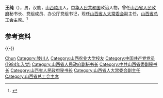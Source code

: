{{Otheruses|other=名为王纯的其他人物|王纯}}

'''王纯'''（{{bd|1963年|8月||catIdx=Wang王}}），男，汉族，[[山西|山西]][[陵川|陵川]]人，[[中华人民共和国|中华人民共和国]]政治人物，曾任[[山西省人民政府|山西省人民政府]]秘书长、党组成员、办公厅党组书记，现任[[山西省人大常委会|山西省人大常委会]]副主任，[[山西省总工会|山西省总工会]]主席。<ref>{{Cite web|title=王纯、张志川当选山西省人大常委会副主任(图 简历)|url=http://district.ce.cn/newarea/sddy/202101/24/t20210124_36253454.shtml|accessdate=2021-01-24|work=中国经济网|archive-date=2021-01-31|archive-url=https://web.archive.org/web/20210131011716/http://district.ce.cn/newarea/sddy/202101/24/t20210124_36253454.shtml|dead-url=no}}</ref>

== 参考资料 ==
{{reflist}}

{{-}}
{{start box}}
{{s-gov|prc}}
{{s-before|[[廉毅敏|廉毅敏]]}}
{{s-title|[[山西省人民政府|山西省人民政府]]秘书长|2016年11月－2021年1月}}
{{s-after|[[朱鹏|朱鹏]]}}
{{end box}}
{{山西省领导人}}

{{Authority control}}
{{DEFAULTSORT:Wang王}}
[[Category:王姓|Chun]]
[[Category:陵川人|Category:陵川人]]
[[Category:山西农业大学校友|Category:山西农业大学校友]]
[[Category:中国共产党党员_(1984年入党)|Category:中国共产党党员 (1984年入党)]]
[[Category:山西省人民政府副秘书长|Category:山西省人民政府副秘书长]]
[[Category:中共山西省委副秘书长|Category:中共山西省委副秘书长]]
[[Category:山西省人民政府秘书长|Category:山西省人民政府秘书长]]
[[Category:山西省人大常委会副主任|Category:山西省人大常委会副主任]]
[[Category:山西省总工会主席|Category:山西省总工会主席]]

{{中国人物小作品}}
